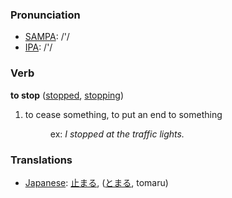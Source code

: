 === Pronunciation ===
*[[w:SAMPA|SAMPA]]: /'/
*[[w:IPA|IPA]]: /'/

=== Verb ===
'''to stop''' ([[stopped]], [[stopping]])
# to cease something, to put an end to something
#:ex: ''I stopped at the traffic lights.''

=== Translations ===
*[[Japanese]]: [[止まる]], ([[とまる]], tomaru)